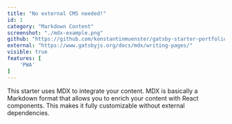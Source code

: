 ```yaml
---
title: "No external CMS needed!"
id: 1
category: "Markdown Content"
screenshot: "./mdx-example.png"
github: "https://github.com/konstantinmuenster/gatsby-starter-portfolio-minimal"
external: "https://www.gatsbyjs.org/docs/mdx/writing-pages/"
visible: true
features: [
    'PWA'
]
---
```


This starter uses MDX to integrate your content. MDX is basically a Markdown format that allows you to enrich your content with React components. This makes it fully customizable without external dependencies.
